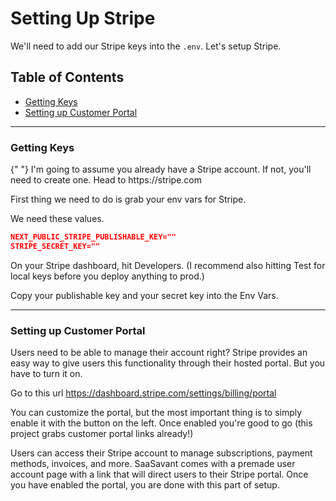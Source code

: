 
# Setting Up Stripe

We'll need to add our Stripe keys into the `.env`. Let's setup Stripe.

## Table of Contents

- [Getting Keys](#getting-keys)
- [Setting up Customer Portal](#setting-up-customer-portal)

---

### **Getting Keys**

<Callout emoji="📣">
  {" "}
  I'm going to assume you already have a Stripe account. If not, you'll need to create one. Head to https://stripe.com

</Callout>

First thing we need to do is grab your env vars for Stripe.

We need these values.

```json
NEXT_PUBLIC_STRIPE_PUBLISHABLE_KEY=""
STRIPE_SECRET_KEY=""
```

On your Stripe dashboard, hit Developers. (I recommend also hitting Test for local keys before you deploy anything to prod.)

Copy your publishable key and your secret key into the Env Vars.

---

### **Setting up Customer Portal**

Users need to be able to manage their account right? Stripe provides an easy way to give users this functionality through their hosted portal. But you have to turn it on.

Go to this url https://dashboard.stripe.com/settings/billing/portal

You can customize the portal, but the most important thing is to simply enable it with the button on the left. Once enabled you're good to go (this project grabs customer portal links already!) 

Users can access their Stripe account to manage subscriptions, payment methods, invoices, and more. SaaSavant comes with a premade user account page with a link that will direct users to their Stripe portal. Once you have enabled the portal, you are done with this part of setup.
